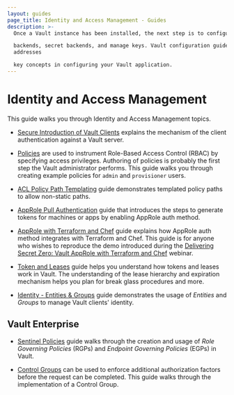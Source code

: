 ```yaml
---
layout: guides
page_title: Identity and Access Management - Guides
description: >-
  Once a Vault instance has been installed, the next step is to configure auth

  backends, secret backends, and manage keys. Vault configuration guides
  addresses

  key concepts in configuring your Vault application.
---
```


# Identity and Access Management

This guide walks you through Identity and Access Management topics.

- [Secure Introduction of Vault Clients](/guides/identity/secure-intro)
  explains the mechanism of the client authentication against a Vault server.

- [Policies](/guides/identity/policies) are used to instrument
  Role-Based Access Control (RBAC) by specifying access privileges. Authoring of
  policies is probably the first step the Vault administrator performs. This guide
  walks you through creating example policies for `admin` and `provisioner` users.

- [ACL Policy Path Templating](/guides/identity/policy-templating) guide
  demonstrates templated policy paths to allow non-static paths.

- [AppRole Pull Authentication](/guides/identity/authentication) guide
  that introduces the steps to generate tokens for machines or apps by enabling
  AppRole auth method.

- [AppRole with Terraform and Chef](/guides/identity/approle-trusted-entities)
  guide explains how AppRole auth method integrates with Terraform and Chef.
  This guide is for anyone who wishes to reproduce the demo introduced during
  the [Delivering Secret Zero: Vault AppRole with Terraform and
  Chef](https://www.hashicorp.com/resources/delivering-secret-zero-vault-approle-terraform-chef)
  webinar.

- [Token and Leases](/guides/identity/lease) guide helps you
  understand how tokens and leases work in Vault. The understanding of the
  lease hierarchy and expiration mechanism helps you plan for break glass
  procedures and more.

- [Identity - Entities & Groups](/guides/identity/identity) guide
  demonstrates the usage of _Entities_ and _Groups_ to manage Vault clients'
  identity.

## Vault Enterprise

- [Sentinel Policies](/guides/identity/sentinel) guide
  walks through the creation and usage of _Role Governing Policies_ (RGPs) and
  _Endpoint Governing Policies_ (EGPs) in Vault.

- [Control Groups](/guides/identity/control-groups) can be used to enforce
  additional authorization factors before the request can be completed. This
  guide walks through the implementation of a Control Group.
